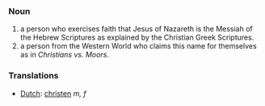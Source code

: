 ===Noun===
# a person who exercises faith that Jesus of Nazareth is the Messiah of the Hebrew Scriptures as explained by the Christian Greek Scriptures.
# a person from the Western World who claims this name for themselves as in ''Christians vs. Moors''.


===Translations===
*[[Dutch]]: [[christen]] ''m, f''